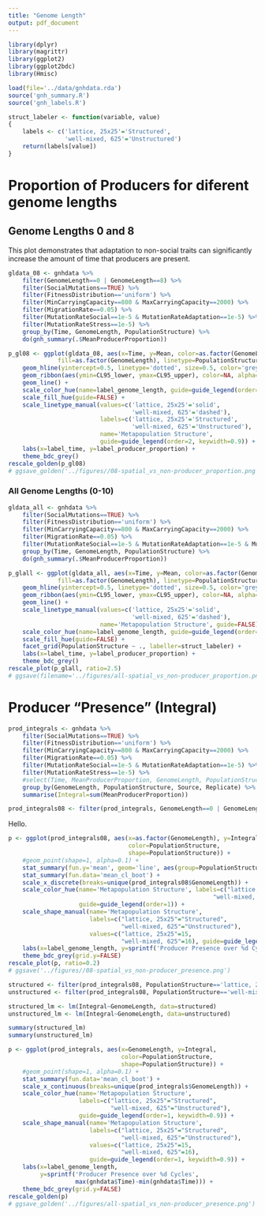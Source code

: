 ```yaml
---
title: "Genome Length"
output: pdf_document
---
```


```r
library(dplyr)
library(magrittr)
library(ggplot2)
library(ggplot2bdc)
library(Hmisc)

load(file='../data/gnhdata.rda')
source('gnh_summary.R')
source('gnh_labels.R')

struct_labeler <- function(variable, value)
{
    labels <- c('lattice, 25x25'='Structured',
                'well-mixed, 625'='Unstructured')
    return(labels[value])
}

```

# Proportion of Producers for diferent genome lengths

## Genome Lengths 0 and 8

This plot demonstrates that adaptation to non-social traits can significantly increase the amount of time that producers are present.

```r
gldata_08 <- gnhdata %>%
    filter(GenomeLength==0 | GenomeLength==8) %>%
    filter(SocialMutations==TRUE) %>%
    filter(FitnessDistribution=='uniform') %>%
    filter(MinCarryingCapacity==800 & MaxCarryingCapacity==2000) %>%
    filter(MigrationRate==0.05) %>%
    filter(MutationRateSocial==1e-5 & MutationRateAdaptation==1e-5) %>%
    filter(MutationRateStress==1e-5) %>%
    group_by(Time, GenomeLength, PopulationStructure) %>%
    do(gnh_summary(.$MeanProducerProportion))

p_gl08 <- ggplot(gldata_08, aes(x=Time, y=Mean, color=as.factor(GenomeLength),
              fill=as.factor(GenomeLength), linetype=PopulationStructure)) +
    geom_hline(yintercept=0.5, linetype='dotted', size=0.5, color='grey70') +   
    geom_ribbon(aes(ymin=CL95_lower, ymax=CL95_upper), color=NA, alpha=0.2) +   
    geom_line() +
    scale_color_hue(name=label_genome_length, guide=guide_legend(order=1, keywidth=0.9)) +
    scale_fill_hue(guide=FALSE) +
    scale_linetype_manual(values=c('lattice, 25x25'='solid',
                                   'well-mixed, 625'='dashed'),
                          labels=c('lattice, 25x25'='Structured',
                                   'well-mixed, 625'='Unstructured'),
                          name='Metapopulation Structure',
                          guide=guide_legend(order=2, keywidth=0.9)) +
    labs(x=label_time, y=label_producer_proportion) +
    theme_bdc_grey()
rescale_golden(p_gl08)
# ggsave_golden('../figures//08-spatial_vs_non-producer_proportion.png')
```

### All Genome Lengths (0-10)

```r
gldata_all <- gnhdata %>%
    filter(SocialMutations==TRUE) %>%
    filter(FitnessDistribution=='uniform') %>%
    filter(MinCarryingCapacity==800 & MaxCarryingCapacity==2000) %>%
    filter(MigrationRate==0.05) %>%
    filter(MutationRateSocial==1e-5 & MutationRateAdaptation==1e-5 & MutationRateStress==1e-5) %>%
    group_by(Time, GenomeLength, PopulationStructure) %>%
    do(gnh_summary(.$MeanProducerProportion))

p_glall <- ggplot(gldata_all, aes(x=Time, y=Mean, color=as.factor(GenomeLength),
              fill=as.factor(GenomeLength), linetype=PopulationStructure)) +
    geom_hline(yintercept=0.5, linetype='dotted', size=0.5, color='grey70') +   
    geom_ribbon(aes(ymin=CL95_lower, ymax=CL95_upper), color=NA, alpha=0.2) +   
    geom_line() +
    scale_linetype_manual(values=c('lattice, 25x25'='solid',
                                   'well-mixed, 625'='dashed'),
                          name='Metapopulation Structure', guide=FALSE) +
    scale_color_hue(name=label_genome_length, guide=guide_legend(order=1)) +
    scale_fill_hue(guide=FALSE) +
    facet_grid(PopulationStructure ~ ., labeller=struct_labeler) +
    labs(x=label_time, y=label_producer_proportion) +
    theme_bdc_grey()
rescale_plot(p_glall, ratio=2.5)
# ggsave(filename='../figures/all-spatial_vs_non-producer_proportion.png')
```


# Producer "Presence" (Integral)

```r

prod_integrals <- gnhdata %>%
    filter(SocialMutations==TRUE) %>%
    filter(FitnessDistribution=='uniform') %>%
    filter(MinCarryingCapacity==800 & MaxCarryingCapacity==2000) %>%
    filter(MigrationRate==0.05) %>%
    filter(MutationRateSocial==1e-5 & MutationRateAdaptation==1e-5) %>%
    filter(MutationRateStress==1e-5) %>%
    #select(Time, MeanProducerProportion, GenomeLength, PopulationStructure, Replicate) %>%
    group_by(GenomeLength, PopulationStructure, Source, Replicate) %>%
    summarise(Integral=sum(MeanProducerProportion))

prod_integrals08 <- filter(prod_integrals, GenomeLength==0 | GenomeLength==8)
```

Hello.

```r

p <- ggplot(prod_integrals08, aes(x=as.factor(GenomeLength), y=Integral,
                                  color=PopulationStructure,
                                  shape=PopulationStructure)) +
    #geom_point(shape=1, alpha=0.1) +
    stat_summary(fun.y='mean', geom='line', aes(group=PopulationStructure)) +
    stat_summary(fun.data='mean_cl_boot') +
    scale_x_discrete(breaks=unique(prod_integrals08$GenomeLength)) +
    scale_color_hue(name='Metapopulation Structure', labels=c("lattice, 25x25"="Structured",
                                                          "well-mixed, 625"="Unstructured"),
                    guide=guide_legend(order=1)) +
    scale_shape_manual(name='Metapopulation Structure',
                       labels=c("lattice, 25x25"="Structured",
                                "well-mixed, 625"="Unstructured"),
                       values=c("lattice, 25x25"=15,
                                "well-mixed, 625"=16), guide=guide_legend(order=1)) +
    labs(x=label_genome_length, y=sprintf('Producer Presence over %d Cycles', max(gnhdata$Time)-min(gnhdata$Time))) +
    theme_bdc_grey(grid.y=FALSE)
rescale_plot(p, ratio=0.2)
# ggsave('../figures//08-spatial_vs_non-producer_presence.png')
```


```r
structured <- filter(prod_integrals08, PopulationStructure=='lattice, 25x25')
unstructured <- filter(prod_integrals08, PopulationStructure=='well-mixed, 625')

structured_lm <- lm(Integral~GenomeLength, data=structured)
unstructured_lm <- lm(Integral~GenomeLength, data=unstructured)

summary(structured_lm)
summary(unstructured_lm)
```


```r
p <- ggplot(prod_integrals, aes(x=GenomeLength, y=Integral,
                                color=PopulationStructure,
                                shape=PopulationStructure)) +
    #geom_point(shape=1, alpha=0.1) +
    stat_summary(fun.data='mean_cl_boot') +
    scale_x_continuous(breaks=unique(prod_integrals$GenomeLength)) +
    scale_color_hue(name='Metapopulation Structure',
                    labels=c("lattice, 25x25"="Structured",
                             "well-mixed, 625"="Unstructured"),
                    guide=guide_legend(order=1, keywidth=0.9)) +
    scale_shape_manual(name='Metapopulation Structure',
                       labels=c("lattice, 25x25"="Structured",
                                "well-mixed, 625"="Unstructured"),
                       values=c("lattice, 25x25"=15,
                                "well-mixed, 625"=16),
                       guide=guide_legend(order=1, keywidth=0.9)) +
    labs(x=label_genome_length,
         y=sprintf('Producer Presence over %d Cycles',
                   max(gnhdata$Time)-min(gnhdata$Time))) +
    theme_bdc_grey(grid.y=FALSE)
rescale_golden(p)
# ggsave_golden('../figures/all-spatial_vs_non-producer_presence.png')
```
